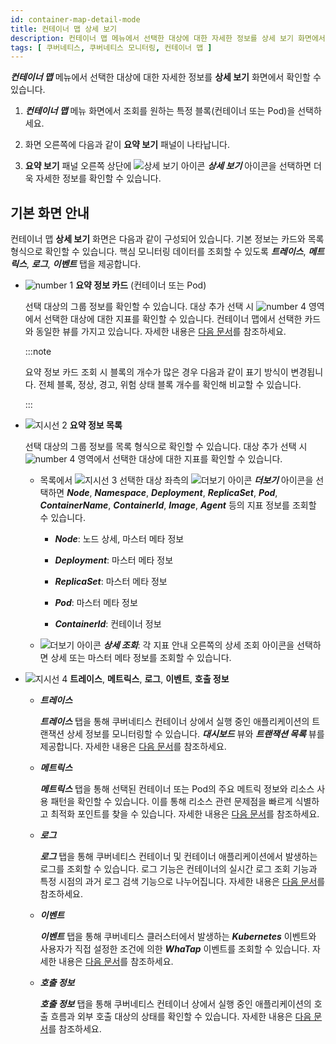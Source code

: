 ```yaml
---
id: container-map-detail-mode
title: 컨테이너 맵 상세 보기
description: 컨테이너 맵 메뉴에서 선택한 대상에 대한 자세한 정보를 상세 보기 화면에서 확인할 수 있습니다.
tags: [ 쿠버네티스, 쿠버네티스 모니터링, 컨테이너 맵 ]
---
```


***컨테이너 맵*** 메뉴에서 선택한 대상에 대한 자세한 정보를 **상세 보기** 화면에서 확인할 수 있습니다.

1. ***컨테이너 맵*** 메뉴 화면에서 조회를 원하는 특정 블록(컨테이너 또는 Pod)을 선택하세요. 

1. 화면 오른쪽에 다음과 같이 **요약 보기** 패널이 나타납니다. 

    <ImgLang img='k8s-container-sum.png' desc='컨테이너 맵 요약 보기' /> 

1. **요약 보기** 패널 오른쪽 상단에 ![상세 보기 아이콘](/img/ico-detail-mode.svg) ***상세 보기*** 아이콘을 선택하면 더욱 자세한 정보를 확인할 수 있습니다.

## 기본 화면 안내

컨테이너 맵 **상세 보기** 화면은 다음과 같이 구성되어 있습니다. 기본 정보는 카드와 목록 형식으로 확인할 수 있습니다. 핵심 모니터링 데이터를 조회할 수 있도록 ***트레이스***, ***메트릭스***, ***로그***, ***이벤트*** 탭을 제공합니다. 

<ImgLang img='k8s-container-detail.png' desc='상세 보기 화면' /> 

* ![number 1](/img/number-01.png) **요약 정보 카드** (컨테이너 또는 Pod)

  선택 대상의 그룹 정보를 확인할 수 있습니다. 대상 추가 선택 시 ![number 4](/img/number-04.png) 영역에서 선택한 대상에 대한 지표를 확인할 수 있습니다. 컨테이너 맵에서 선택한 카드와 동일한 뷰를 가지고 있습니다. 자세한 내용은 [다음 문서](container-map)를 참조하세요.

  :::note

  요약 정보 카드 조회 시 블록의 개수가 많은 경우 다음과 같이 표기 방식이 변경됩니다. 전체 블록, <span class='normal'>정상</span>, <span class='slow'>경고</span>, <span class='vslow'>위험</span> 상태 블록 개수를 확인해 비교할 수 있습니다.

  <ImgLang img='k8s-container-card-block.png' desc='블록 개수가 많을 경우 요약 정보 카드' /> 

  :::

* ![지시선 2](/img/number-02.png) **요약 정보 목록**

  선택 대상의 그룹 정보를 목록 형식으로 확인할 수 있습니다. 대상 추가 선택 시 ![number 4](/img/number-04.png) 영역에서 선택한 대상에 대한 지표를 확인할 수 있습니다. 

    * 목록에서 ![지시선 3](/img/number-03.png) 선택한 대상 좌측의 ![더보기 아이콘](/img/right-arrow.svg) ***더보기*** 아이콘을 선택하면 ***Node***, ***Namespace***, ***Deployment***, ***ReplicaSet***, ***Pod***, ***ContainerName***, ***ContainerId***, ***Image***, ***Agent*** 등의 지표 정보를 조회할 수 있습니다.

      * ***Node***: 노드 상세, 마스터 메타 정보

      * ***Deployment***: 마스터 메타 정보

      * ***ReplicaSet***: 마스터 메타 정보

      * ***Pod***: 마스터 메타 정보

      * ***ContainerId***: 컨테이너 정보

    * ![더보기 아이콘](/img/ico-more.svg) ***상세 조회***: 각 지표 안내 오른쪽의 상세 조회 아이콘을 선택하면 상세 또는 마스터 메타 정보를 조회할 수 있습니다.

* ![지시선 4](/img/number-04.png) **트레이스**, **메트릭스**, **로그**, **이벤트**, **호출 정보**

  * ***트레이스*** 

    ***트레이스*** 탭을 통해 쿠버네티스 컨테이너 상에서 실행 중인 애플리케이션의 트랜잭션 상세 정보를 모니터링할 수 있습니다. ***대시보드*** 뷰와 ***트랜잭션 목록*** 뷰를 제공합니다. 자세한 내용은 [다음 문서](container-map-trace)를 참조하세요.

  * ***메트릭스***

    ***메트릭스*** 탭을 통해 선택된 컨테이너 또는 Pod의 주요 메트릭 정보와 리소스 사용 패턴을 확인할 수 있습니다. 이를 통해 리소스 관련 문제점을 빠르게 식별하고 최적화 포인트를 찾을 수 있습니다. 자세한 내용은 [다음 문서](container-map-metrics)를 참조하세요.

  * ***로그*** 

    ***로그*** 탭을 통해 쿠버네티스 컨테이너 및 컨테이너 애플리케이션에서 발생하는 로그를 조회할 수 있습니다. 로그 기능은 컨테이너의 실시간 로그 조회 기능과 특정 시점의 과거 로그 검색 기능으로 나누어집니다. 자세한 내용은 [다음 문서](container-map-log)를 참조하세요.

  * ***이벤트*** 

    ***이벤트*** 탭을 통해 쿠버네티스 클러스터에서 발생하는 ***Kubernetes*** 이벤트와 사용자가 직접 설정한 조건에 의한 ***WhaTap*** 이벤트를 조회할 수 있습니다. 자세한 내용은 [다음 문서](container-map-event)를 참조하세요.

  * ***호출 정보***

    ***호출 정보*** 탭을 통해 쿠버네티스 컨테이너 상에서 실행 중인 애플리케이션의 호출 흐름과 외부 호출 대상의 상태를 확인할 수 있습니다. 자세한 내용은 [다음 문서](ccontainer-map-call-information)를 참조하세요.

<!-- 

    ***트레이스*** 탭에서 컨테이너에서 서비스 중인 애플리케이션 정보를 불러와 해당 애플리케이션의 트랜잭션 현황을 모니터링할 수 있습니다. ***대시보드*** 뷰와 ***트랜잭션 목록*** 뷰를 제공합니다. 자세한 내용은 [다음 문서](container-map-trace)를 참조하세요.

     ***메트릭스*** 탭에서 모니터링에 유용한 지표들을 선별해 차트에 표시합니다. 선택한 컨테이너 또는 Pod의 자원이 적절하게 설정되었는지 파악할 수 있습니다. 자세한 내용은 [다음 문서](container-map-metrics)를 참조하세요.

     ***로그*** 탭에서 쿠버네티스에서 발생하는 로그를 조회할 수 있습니다. 컨테이너를 종료하면 관련 로그까지 모두 사라집니다. 과거에 발생한 로그는 ***로그 검색*** 옵션을 통해 확인하세요. 자세한 내용은 [다음 문서](container-map-log)를 참조하세요.

-->